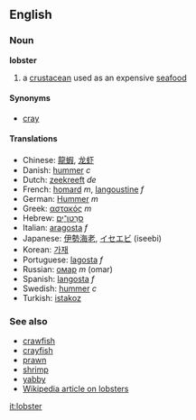 ==English==
===Noun===
'''lobster'''<!-- also used for the plural? -->

# a [[crustacean]] used as an expensive [[seafood]]

====Synonyms====
*[[cray]]

====Translations====
*Chinese: [[龍蝦]], [[龙虾]]
*Danish: [[hummer]] ''c''
*Dutch: [[zeekreeft]] ''de''
*French: [[homard]] ''m'', [[langoustine]] ''f''
*German: [[Hummer]] ''m''
*Greek: [[αστακός]] ''m''
*Hebrew: [[סרטן־ים|סַרְטַן־יָם]]
*Italian: [[aragosta]] ''f''
*Japanese: [[伊勢海老]], [[イセエビ]] (iseebi)
*Korean: [[가재]]
*Portuguese: [[lagosta]] ''f''
*Russian: [[омар]] ''m'' (omar)
*Spanish: [[langosta]] ''f''
*Swedish: [[hummer]] ''c''
*Turkish: [[istakoz]]

===See also===
*[[crawfish]]
*[[crayfish]]
*[[prawn]]
*[[shrimp]]
*[[yabby]]
*[[w:Lobster|Wikipedia article on lobsters]]

[[it:lobster]]